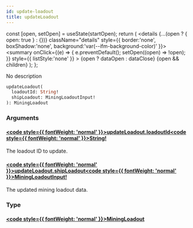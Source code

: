 ```yaml
---
id: update-loadout
title: updateLoadout
---
```









  const [open, setOpen] = useState(startOpen);
  return (
    <details {...(open ? { open: true } : {})} className="details" style={{ border:'none', boxShadow:'none', background:'var(--ifm-background-color)' }}>
      <summary
        onClick={(e) => {
          e.preventDefault();
          setOpen((open) => !open);
        }}
        style={{ listStyle:'none' }}
      >
      {open ? dataOpen : dataClose}
      </summary>
      {open && children}
    </details>
  );
};








No description


```graphql
updateLoadout(
  loadoutId: String!
  shipLoadout: MiningLoadoutInput!
): MiningLoadout
```




### Arguments

#### [<code style={{ fontWeight: 'normal' }}>updateLoadout.<b>loadoutId</b></code>](#)<Bullet />[<code style={{ fontWeight: 'normal' }}><b>String!</b></code>](/api/types/scalars/string.mdx) <Badge class="badge badge--secondary badge--non_null" text="non-null"/> <Badge class="badge badge--secondary " text="scalar"/> 
The loadout ID to update.


#### [<code style={{ fontWeight: 'normal' }}>updateLoadout.<b>shipLoadout</b></code>](#)<Bullet />[<code style={{ fontWeight: 'normal' }}><b>MiningLoadoutInput!</b></code>](/api/types/inputs/mining-loadout-input.mdx) <Badge class="badge badge--secondary badge--non_null" text="non-null"/> <Badge class="badge badge--secondary " text="input"/> 
The updated mining loadout data.


### Type

#### [<code style={{ fontWeight: 'normal' }}><b>MiningLoadout</b></code>](/api/types/objects/mining-loadout.mdx) <Badge class="badge badge--secondary " text="object"/>